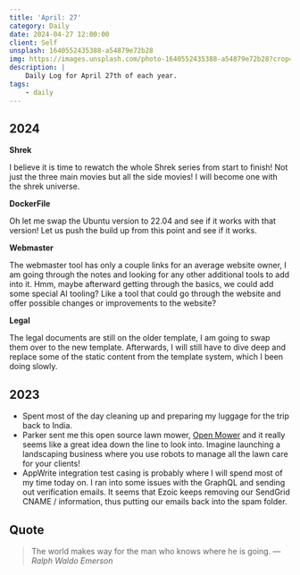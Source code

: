 ```yaml
---
title: 'April: 27'
category: Daily
date: 2024-04-27 12:00:00
client: Self
unsplash: 1640552435388-a54879e72b28
img: https://images.unsplash.com/photo-1640552435388-a54879e72b28?crop=entropy&cs=srgb&fm=jpg&ixid=MnwzNjM5Nzd8MHwxfHJhbmRvbXx8fHx8fHx8fDE2ODE3NDg2ODY&ixlib=rb-4.0.3&q=85
description: |
    Daily Log for April 27th of each year.
tags:
    - daily
---
```


## 2024

**Shrek**

I believe it is time to rewatch the whole Shrek series from start to finish!
Not just the three main movies but all the side movies!
I will become one with the shrek universe.

**DockerFile**

Oh let me swap the Ubuntu version to 22.04 and see if it works with that version!
Let us push the build up from this point and see if it works.


**Webmaster**

The webmaster tool has only a couple links for an average website owner, I am going through the notes and looking for any other additional tools to add into it.
Hmm, maybe afterward getting through the basics, we could add some special AI tooling? 
Like a tool that could go through the website and offer possible changes or improvements to the website?

**Legal**

The legal documents are still on the older template, I am going to swap them over to the new template.
Afterwards, I will still have to dive deep and replace some of the static content from the template system, which I been doing slowly.


## 2023

- Spent most of the day cleaning up and preparing my luggage for the trip back to India.
- Parker sent me this open source lawn mower, [Open Mower](https://github.com/ClemensElflein/OpenMower) and it really seems like a great idea down the line to look into. Imagine launching a landscaping business where you use robots to manage all the lawn care for your clients!
- AppWrite integration test casing is probably where I will spend most of my time today on. I ran into some issues with the GraphQL and sending out verification emails. It seems that Ezoic keeps removing our SendGrid CNAME / information, thus putting our emails back into the spam folder.

## Quote

> The world makes way for the man who knows where he is going.
> — <cite>Ralph Waldo Emerson</cite>